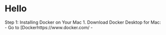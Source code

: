 # Hello 

Step 1: Installing Docker on Your Mac
1. Download Docker Desktop for Mac: 
   - Go to [Dockerhttps://www.docker.com/ 
   - 